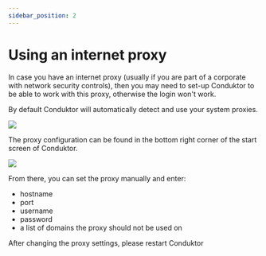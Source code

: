 ```yaml
---
sidebar_position: 2
---
```



# Using an internet proxy

In case you have an internet proxy \(usually if you are part of a corporate with network security controls\), then you may need to set-up Conduktor to be able to work with this proxy, otherwise the login won't work.

By default Conduktor will automatically detect and use your system proxies.

![](../assets/assets/conduktor-275-home-select-network.png)

The proxy configuration can be found in the bottom right corner of the start screen of Conduktor.

![](../assets/assets/network-275-whitebg2.png)

From there, you can set the proxy manually and enter:

- hostname
- port
- username
- password
- a list of domains the proxy should not be used on

<InfoBox type="success">
After changing the proxy settings, please restart Conduktor
</InfoBox>
